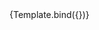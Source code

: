 

<Meta title="atoms/Input" component={TextInput} />


<Canvas>
  <Story
    name="TextInput"
    argTypes={argTypes}
    args={{
      placeholder: "placeholder",
    }}
  >
    {Template.bind({})}
  </Story>
</Canvas>
